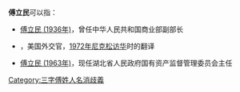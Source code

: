 '''傅立民'''可以指：
* [[傅立民_(1936年)|傅立民 (1936年)]]，曾任中华人民共和国商业部副部长
* {{link-en|傅立民 (1943年)|Charles W. Freeman Jr.}}，美国外交官，[[1972年尼克松访华|1972年尼克松访华]]时的翻译
* [[傅立民_(1963年)|傅立民 (1963年)]]，现任湖北省人民政府国有资产监督管理委员会主任

{{disambig}}

[[Category:三字傅姓人名消歧義|Category:三字傅姓人名消歧義]]